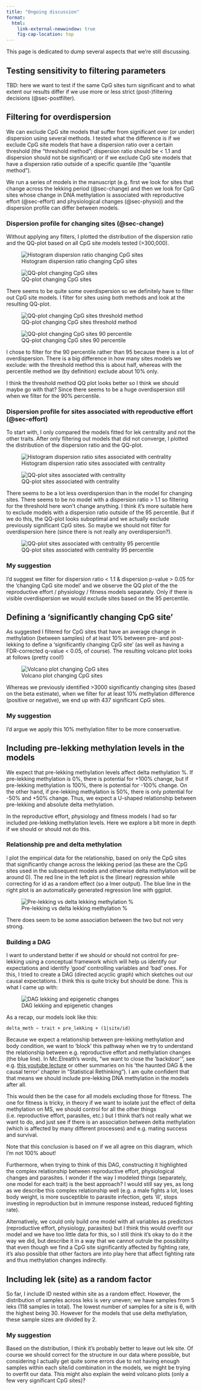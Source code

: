 ```yaml
---
title: "Ongoing discussion"
format: 
  html:
    link-external-newwindow: true
    fig-cap-location: top
---
```


This page is dedicated to dump several aspects that we're still discussing.

## Testing sensitivity to filtering parameters

TBD: here we want to test if the same CpG sites turn significant and to what extent our results differ if we use more or less strict (post-)filtering decisions (@sec-postfilter).

## Filtering for overdispersion

We can exclude CpG site models that suffer from significant over (or under) dispersion using several methods. I tested what the difference is if we exclude CpG site models that have a dispersion ratio over a certain threshold (the "threshold method"; dispersion ratio should be \< 1.1 and dispersion should not be significant) or if we exclude CpG site models that have a dispersion ratio outside of a specific quantile (the "quantile method").

We run a series of models in the manuscript (e.g. first we look for sites that change across the lekking period (@sec-change) and then we look for CpG sites whose change in DNA methylation is associated with reproductive effort (@sec-effort) and physiological changes (@sec-physio)) and the dispersion profile can differ between models.

### Dispersion profile for changing sites (@sec-change)

Without applying any filters, I plotted the distribution of the dispersion ratio and the QQ-plot based on all CpG site models tested (\>300,000).

![Histogram dispersion ratio changing CpG sites](../plots/model_out/changing_histogram_dispersion_glmer_raw.png) 

![QQ-plot changing CpG sites](../plots/model_out/qqplot_changing_qqplot_glmer_raw.png)

There seems to be quite some overdispersion so we definitely have to filter out CpG site models. I filter for sites using both methods and look at the resulting QQ-plot.

![QQ-plot changing CpG sites threshold method](../plots/model_out/qqplot_changing_qqplot_glmer_threshold.png) 

![QQ-plot changing CpG sites 90 percentile](../plots/model_out/qqplot_changing_qqplot_glmer_90percentile.png)

I chose to filter for the 90 percentile rather than 95 because there is a lot of overdispersion. There is a big difference in how many sites models we exclude: with the threshold method this is about half, whereas with the percentile method we (by definition) exclude about 10% only.

I think the threshold method QQ plot looks better so I think we should maybe go with that? Since there seems to be a huge overdispersion still when we filter for the 90% percentile.

### Dispersion profile for sites associated with reproductive effort (@sec-effort)

To start with, I only compared the models fitted for lek centrality and not the other traits. After only filtering out models that did not converge, I plotted the distribution of the dispersion ratio and the QQ-plot.

![Histogram dispersion ratio sites associated with centrality](../plots/model_out/hist_dist_dispersion_ratio_raw.png) 

![QQ-plot sites associated with centrality](../plots/model_out/qqplot_dist_raw.png)

There seems to be a lot less overdispersion than in the model for changing sites. There seems to be no model with a dispersion ratio \> 1.1 so filtering for the threshold here won't change anything. I think it's more suitable here to exclude models with a dispersion ratio outside of the 95 percentile. But if we do this, the QQ-plot looks suboptimal and we actually exclude previously significant CpG sites. So maybe we should not filter for overdispersion here (since there is not really any overdispersion?).

![QQ-plot sites associated with centrality 95 percentile](../plots/model_out/qqplot_dist_95quantile.png)

### My suggestion

I'd suggest we filter for dispersion ratio \< 1.1 & dispersion p-value \> 0.05 for the 'changing CpG site model' and we observe the QQ plot of the the reproductive effort / physiology / fitness models separately. Only if there is visible overdispersion we would exclude sites based on the 95 percentile.

## Defining a 'significantly changing CpG site'

As suggested I filtered for CpG sites that have an average change in methylation (between samples) of at least 10% between pre- and post-lekking to define a 'significantly changing CpG site' (as well as having a FDR-corrected q-value \< 0.05, of course). The resulting volcano plot looks at follows (pretty cool!)

![Volcano plot changing CpG sites](../plots/model_out/volcano_change.png)

Whereas we previously identified \>3000 significantly changing sites (based on the beta estimate), when we filter for at least 10% methylation difference (positive or negative), we end up with 437 significant CpG sites.

### My suggestion

I'd argue we apply this 10% methylation filter to be more conservative.

## Including pre-lekking methylation levels in the models

We expect that pre-lekking methylation levels affect delta methylation %. If pre-lekking methylation is 0%, there is potential for +100% change, but if pre-lekking methylation is 100%, there is potential for -100% change. On the other hand, if pre-lekking methylation is 50%, there is only potential for -50% and +50% change. Thus, we expect a U-shaped relationship between pre-lekking and absolute delta methylation.

In the reproductive effort, physiology and fitness models I had so far included pre-lekking methylation levels. Here we explore a bit more in depth if we should or should not do this.

### Relationship pre and delta methylation

I plot the empirical data for the relationship, based on only the CpG sites that significantly change across the lekking period (as these are the CpG sites used in the subsequent models and otherwise delta methylation will be around 0). The red line in the left plot is the (linear) regression while correcting for id as a random effect (so a lmer output). The blue line in the right plot is an automatically generated regression line with ggplot.

![Pre-lekking vs delta lekking methylation %](../plots/explore/pre_vs_delta.png)

There does seem to be some association between the two but not very strong.

### Building a DAG

I want to understand better if we should or should not control for pre-lekking using a conceptual framework which will help us identify our expectations and identify 'good' controlling variables and 'bad' ones. For this, I tried to create a DAG (directed acyclic graph) which sketches out our causal expectations. I think this is quite tricky but should be done. This is what I came up with:

![DAG lekking and epigenetic changes](../img/DAG_epigenetics_lekking.png)

As a recap, our models look like this:

`delta_meth ~ trait + pre_lekking + (1|site/id)`

Because we expect a relationship between pre-lekking methylation and body condition, we want to 'block' this pathway when we try to understand the relationship between e.g. reproductive effort and methylation changes (the blue line). In Mc.Elreath's words, "we want to close the 'backdoor'", see e.g. [this youtube lecture](https://speakerdeck.com/rmcelreath/statistical-rethinking-2023-lecture-06) or other summaries on his 'the haunted DAG & the causal terror' chapter in "Statistical Rethinking"). I am quite confident that that means we should include pre-lekking DNA methylation in the models after all.

This would then be the case for all models excluding those for fitness. The one for fitness is tricky, in theory if we want to isolate just the effect of delta methylation on MS, we should control for all the other things (i.e. reproductive effort, parasites, etc.) but I think that's not really what we want to do, and just see if there is an association between delta methylation (which is affected by many different processes) and e.g. mating success and survival. 

Note that this conclusion is based on if we all agree on this diagram, which I'm not 100% about!

Furthermore, when trying to think of this DAG, constructing it highlighted the complex relationship between reproductive effort, physiological changes and parasites. I wonder if the way I modeled things (separately, one model for each trait) is the best approach? I would still say yes, as long as we describe this complex relationship well (e.g. a male fights a lot, loses body weight, is more susceptible to parasite infection, gets 'ill', stops investing in reproduction but in immune response instead, reduced fighting rate). 

Alternatively, we could only build one model with all variables as predictors (reproductive effort, physiology, parasites) but I think this would overfit our model and we have too little data for this, so I still think it's okay to do it the way we did, but describe it in a way that we cannot outrule the possibility that even though we find a CpG site significantly affected by fighting rate, it's also possible that other factors are into play here that affect fighting rate and thus methylation changes indirectly.

## Including lek (site) as a random factor

So far, I include ID nested within site as a random effect. However, the distribution of samples across leks is very uneven; we have samples from 5 leks (118 samples in total). The lowest number of samples for a site is 6, with the highest being 30. However for the models that use delta methylation, these sample sizes are divided by 2.

### My suggestion

Based on the distribution, I think it's probably better to leave out lek site. Of course we should correct for the structure in our data where possible, but considering I actually get quite some errors due to not having enough samples within each site/id combination in the models, we might be trying to overfit our data. This might also explain the weird volcano plots (only a few very significant CpG sites)?

